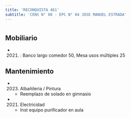 ```yaml
---
title: 'RECONQUISTA 461'
subtitle: 'CENS N° 08 - EPC N° 04 JOSE MANUEL ESTRADA'
---
```


#


## Mobiliario

*  (2021) : Banco largo comedor 50, Mesa usos múltiples 25 





## Mantenimiento

*  (2023) Albañileria / Pintura 
    + Reemplazo de solado en gimnasio

*  (2021) Electricidad 
    + Inst equipo purificador en aula



